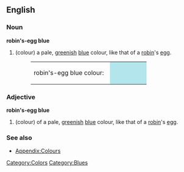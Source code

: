 ==English==

===Noun===
'''robin's-egg blue'''
#(colour) a pale, [[green]]ish [[blue]] colour, like that of a [[robin]]'s [[egg]].
#:<table><tr><td>robin's-egg blue colour: &nbsp;</td><td bgcolor="#B2E5EC" width="80">&nbsp; </td></tr></table>

===Adjective===
'''robin's-egg blue'''
#(colour) of a pale, [[green]]ish [[blue]] colour, like that of a [[robin]]'s [[egg]].

===See also===
*[[Wiktionary_Appendix:Colours|Appendix:Colours]]

[[Category:Colors]]
[[Category:Blues]]